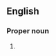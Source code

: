 ==English==

===Proper noun===
{{en-proper noun}}

# {{lb|en|AU}} {{initialism of|[[royal|Royal]] [[automobile|Automobile]] [[club|Club]] of [[Victoria]]|lang=en}}